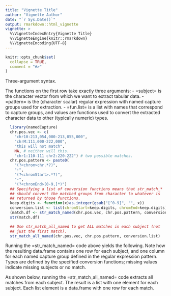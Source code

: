 ```yaml
---
title: "Vignette Title"
author: "Vignette Author"
date: "`r Sys.Date()`"
output: rmarkdown::html_vignette
vignette: >
  %\VignetteIndexEntry{Vignette Title}
  %\VignetteEngine{knitr::rmarkdown}
  %\VignetteEncoding{UTF-8}
---
```


```r
knitr::opts_chunk$set(
  collapse = TRUE,
  comment = "#>"
)
```

Three-argument syntax.

The functions on the first row take exactly three arguments:
- =subject= is the character vector from which we want to extract
  tabular data.
- =pattern= is the (character scalar) regular expression with named
  capture groups used for extraction.
- =fun.list= is a list with names that correspond to capture groups,
  and values are functions used to convert the extracted character
  data to other (typically numeric) types.

```r
  library(namedCapture)
  chr.pos.vec <- c(
    "chr10:213,054,000-213,055,000",
    "chrM:111,000-222,000",
    "this will not match",
    NA, # neither will this.
    "chr1:110-111 chr2:220-222") # two possible matches.
  chr.pos.pattern <- paste0(
    "(?<chrom>chr.*?)",
    ":",
    "(?<chromStart>.*?)",
    "-",
    "(?<chromEnd>[0-9,]*)")
  ## Specifying a list of conversion functions means that str_match_*
  ## should convert the matched groups from character to whatever is
  ## returned by those functions.
  keep.digits <- function(x)as.integer(gsub("[^0-9]", "", x))
  conversion.list <- list(chromStart=keep.digits, chromEnd=keep.digits)
  (match.df <- str_match_named(chr.pos.vec, chr.pos.pattern, conversion.list))
  str(match.df)

  ## Use str_match_all_named to get ALL matches in each subject (not
  ## just the first match).
  str_match_all_named(chr.pos.vec, chr.pos.pattern, conversion.list)
```

Running the =str_match_named= code above yields the following. Note
how the resulting data.frame contains one row for each subject, and
one column for each named capture group defined in the regular
expression pattern. Types are defined by the specified conversion
functions; missing values indicate missing subjects or no match.

As shown below, running the =str_match_all_named= code extracts all
matches from each subject. The result is a list with one element for
each subject. Each list element is a data.frame with one row for each
match.


